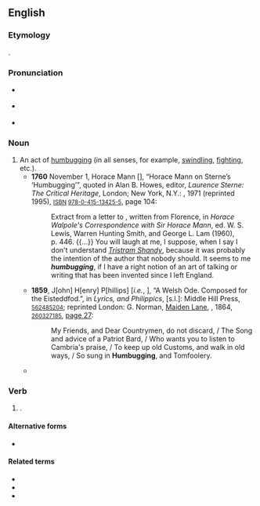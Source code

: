 ==English==

===Etymology===
{{suffix|en|humbug|ing}}.

===Pronunciation===
* {{a|RP}} {{IPA|/ˈhʌmbʌɡɪŋ/|lang=en}}
* {{a|GA}} {{IPA|/ˈhəmˌbəɡɪŋ/|lang=en}}
* {{hyphenation|hum|bug|ging|lang=en}}

===Noun===
{{en-noun|?}}

# An act of [[humbug#Verb|humbugging]] (in all senses, for example, [[swindling#Noun|swindling]], [[fighting#Noun|fighting]], etc.).
#* '''1760''' November 1, Horace Mann &#91;{{w|Sir Horace Mann, 1st Baronet}}&#93;, “Horace Mann on Sterne’s ‘Humbugging’”, quoted in Alan B. Howes, editor, ''Laurence Sterne: The Critical Heritage'', London; New York, N.Y.: {{w|Routledge}}, 1971 (reprinted 1995), <small>[[w:International Standard Book Number|ISBN]] [[Special:BookSources/9780415134255|978-0-415-13425-5]]</small>, page 104:
#*: Extract from a letter to {{w|Horace Walpole}}, written from Florence, in ''Horace Walpole's Correspondence with Sir Horace Mann'', ed. W. S. Lewis, Warren Hunting Smith, and George L. Lam (1960), p.&nbsp;446. {{...}} You will laugh at me, I suppose, when I say I don't understand ''[[w:The Life and Opinions of Tristram Shandy, Gentleman|Tristram Shandy]]'', because it was probably the intention of the author that nobody should. It seems to me '''''humbugging''''', if I have a right notion of an art of talking or writing that has been invented since I left England.
#* '''1859''', J[ohn] H[enry] P[hillips] [''i.e.'', {{w|John Scourfield}}], “A Welsh Ode. Composed for the Eisteddfod.”, in ''Lyrics, and Philippics'', [s.l.]: Middle Hill Press, <small>{{w|OCLC}} [http://www.worldcat.org/oclc/562485204 562485204]</small>; reprinted London: G. Norman, [[w:Maiden Lane, Covent Garden|Maiden Lane]], {{w|Covent Garden}}, 1864, <small>{{w|OCLC}} [http://www.worldcat.org/oclc/260327185 260327185]</small>, [https://books.google.com/books?id=0NMIAAAAQAAJ&pg=PA27 page 27]:
#*: My Friends, and Dear Countrymen, do not discard, / The Song and advice of a Patriot Bard, / Who wants you to listen to Cambria's praise, / To keep up old Customs, and walk in old ways, / So sung in '''Humbugging''', and Tomfoolery.
#* {{quote-book|author=R. Lincoln Keiser|title=The Vice Lords: Warriors of the Streets|series=Illinois Collection|location=New York, N.Y.|publisher=[[w:Holt McDougal|Holt, Rinehart and Winston]]|year=1979|page=50|oclc=809723318|passage=Vice Lords call fighting '''humbugging''', and robbing hustling. '''Humbugging''' is further subdivided: fighting between rival clubs is gangbanging, fighting between individuals is '''humbugging''', and fighting which results when a group of club members goes out to jump on anyone they can find is wolf packing.}}

===Verb===
{{head|en|present participle}}

# {{present participle of|humbug|lang=en|nocat=1}}.

====Alternative forms====
* {{l|en|humbuging}} {{qualifier|rare}}

====Related terms====
* {{l|en|humbug}}
* {{l|en|humbugger}}
* {{l|en|humbuggery}}